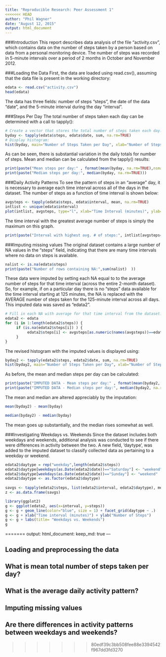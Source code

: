 ```yaml
---
title: "Reproducible Research: Peer Assessment 1"
<<<<<<< HEAD
author: "Phil Wagner"
date: "August 12, 2015"
output: html_document
---
```


###Introduction
This report describes data analysis of the file "activity.csv", which contains data on the number of steps taken by a person based on data from a personal monitoring device. The number of steps was recorded in 5-minute intervals over a period of 2 months in October and November 2012.

###Loading the Data
First, the data are loaded using read.csv(), assuming that the data file is present in the working directory:

```r
edata <- read.csv("activity.csv")
head(edata)
```

The data has three fields: number of steps "steps", the date of the data "date", and the 5-minute interval during the day "interval".  

###Steps Per Day
The total number of steps taken each day can be determined with a call to tapply():

```r
# Create a vector that stores the total number of steps taken each day:
byday <- tapply(edata$steps, edata$date, sum, na.rm=TRUE)
# Display histogram:
hist(byday, main="Number of Steps Taken per Day", xlab="Number of Steps,", ylab="Count", col="orange", breaks=10)
```

As can be seen, there is substantial variation in the daily totals for number of steps.
Mean and median can be calculated from the tapply() results:

```r
print(paste("Mean steps per day:" , format(mean(byday, na.rm=TRUE),nsmall=2)))
print(paste("Median steps per day:", median(byday, na.rm=TRUE)))
```

###Daily Activity Patterns
To see the pattern of steps in an "average" day, it is necessary to average each time interval across all of the days in the dataset.  The number of steps as a function of time interval is shown below:
    
```r
avgsteps <- tapply(edata$steps, edata$interval, mean, na.rm=TRUE)
intlist <- unique(edata$interval)
plot(intlist, avgsteps, type="l", xlab="Time Interval (minutes)", ylab="Nunmber of Steps")
```

The time interval with the greatest average number of steps is simply the maximum on this graph.

```r
print(paste("Interval with highest avg. # of steps:", intlist[avgsteps==max(avgsteps)],"minutes" ))
```

###Imputing missing values
The original dataset contains a large number of NA values in the "steps" field, indicating that there are many time intervals where no data on steps is available.

```r
nalist <- is.na(edata$steps)
print(paste("Number of rows containing NA:",sum(nalist)  ))
```

These data were imputed by setting each NA equal to to the average number of steps for that time interval (across the entire 2-month dataset).  So, for example, if on a particular day there is no "steps" data available for the time interval starting at 125 minutes, the NA is replaced with the AVERAGE number of steps taken for the 125-minute interval across all days.  This imputed data was saved as "edata2".

```r
# Fill in each NA with average for that time interval from the dataset:
edata2 <- edata
for (i in 1:length(edata2$steps)) {
     if (is.na(edata2$steps[i]) ) {
          edata2$steps[i] <- avgsteps[as.numeric(names(avgsteps))==edata2$interval[i]]
     }
}
```

The revised histogram with the imputed values is displayed using:

```r
byday2 <- tapply(edata2$steps, edata2$date, sum, na.rm=TRUE)
hist(byday2, main="Number of Steps Taken per Day", xlab="Number of Steps,", ylab="Count", col="orange", breaks=10)
```

As before, the mean and median steps per day can be calculated:

```r
print(paste("IMPUTED DATA - Mean steps per day:" , format(mean(byday2, na.rm=TRUE),nsmall=2)))
print(paste("IMPUTED DATA - Median steps per day:", median(byday2, na.rm=TRUE)))
```

The mean and median are altered appreciably by the imputation:
```r
mean(byday2) - mean(byday)
```     

```r
median(byday2) - median(byday)
```

The mean goes up substantially, and the median rises somewhat as well.

###Investigating Weekdays vs. Weekends
Since the dataset includes both weekdays and weekends, additional analysis was conducted to see if there were differences in activity between the two.
A new field, 'daytype', was added to the imputed dataset to classify collected data as pertaining to a weekday or weekend.

```r
edata2$daytype = rep("weekday",length(edata2$steps))
edata2$daytype[weekdays(as.Date(edata2$date))=="Saturday"] <- "weekend"
edata2$daytype[weekdays(as.Date(edata2$date))=="Sunday"] <- "weekend"
edata2$daytype <- as.factor(edata2$daytype)
     
savgs <- tapply(edata2$steps, list(edata2$interval, edata2$daytype), mean)
z <- as.data.frame(savgs)
```

```r
library(ggplot2)
g <- ggplot(edata2, aes(x=interval, y=steps))
g <- g + geom_line(color="blue", size = 1) + facet_grid(daytype ~ .)
g <- g + xlab("Time interval (minutes)") + ylab("Number of Steps")  
g <- g + labs(title= "Weekdays vs. Weekends")
g
```

=======
output: 
  html_document:
    keep_md: true
---


## Loading and preprocessing the data



## What is mean total number of steps taken per day?



## What is the average daily activity pattern?



## Imputing missing values



## Are there differences in activity patterns between weekdays and weekends?
>>>>>>> 80edf39c3bb508fee88e3394542f967dd3fd3270
